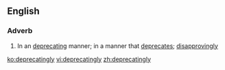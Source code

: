==English==
===Adverb===
{{en-adv}}
# In an [[deprecating]] manner; in a manner that [[deprecate]]s; [[disapprovingly]]

[[ko:deprecatingly]]
[[vi:deprecatingly]]
[[zh:deprecatingly]]